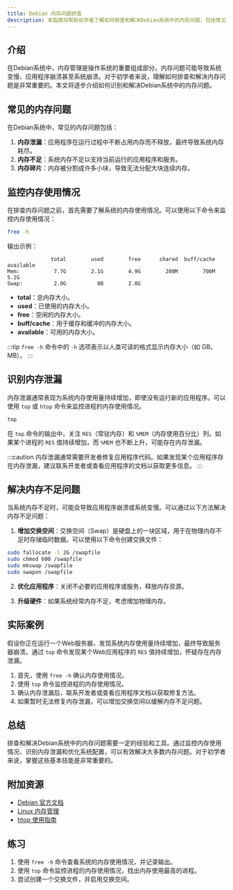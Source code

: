 ```yaml
---
title: Debian 内存问题排查
description: 本指南将帮助初学者了解如何排查和解决Debian系统中的内存问题，包括常见的内存泄漏、内存不足以及如何监控内存使用情况。
---
```


## 介绍

在Debian系统中，内存管理是操作系统的重要组成部分。内存问题可能导致系统变慢、应用程序崩溃甚至系统崩溃。对于初学者来说，理解如何排查和解决内存问题是非常重要的。本文将逐步介绍如何识别和解决Debian系统中的内存问题。

## 常见的内存问题

在Debian系统中，常见的内存问题包括：

1. **内存泄漏**：应用程序在运行过程中不断占用内存而不释放，最终导致系统内存耗尽。
2. **内存不足**：系统内存不足以支持当前运行的应用程序和服务。
3. **内存碎片**：内存被分割成许多小块，导致无法分配大块连续内存。

## 监控内存使用情况

在排查内存问题之前，首先需要了解系统的内存使用情况。可以使用以下命令来监控内存使用情况：

```bash
free -h
```

输出示例：

```plaintext
              total        used        free      shared  buff/cache   available
Mem:           7.7G        2.1G        4.9G        200M        700M        5.2G
Swap:          2.0G          0B        2.0G
```

- **total**：总内存大小。
- **used**：已使用的内存大小。
- **free**：空闲的内存大小。
- **buff/cache**：用于缓存和缓冲的内存大小。
- **available**：可用的内存大小。

:::tip
`free -h` 命令中的 `-h` 选项表示以人类可读的格式显示内存大小（如 GB、MB）。
:::

## 识别内存泄漏

内存泄漏通常表现为系统内存使用量持续增加，即使没有运行新的应用程序。可以使用 `top` 或 `htop` 命令来监控进程的内存使用情况。

```bash
top
```

在 `top` 命令的输出中，关注 `RES`（常驻内存）和 `%MEM`（内存使用百分比）列。如果某个进程的 `RES` 值持续增加，而 `%MEM` 也不断上升，可能存在内存泄漏。

:::caution
内存泄漏通常需要开发者修复应用程序代码。如果发现某个应用程序存在内存泄漏，建议联系开发者或查看应用程序的文档以获取更多信息。
:::

## 解决内存不足问题

当系统内存不足时，可能会导致应用程序崩溃或系统变慢。可以通过以下方法解决内存不足问题：

1. **增加交换空间**：交换空间（Swap）是硬盘上的一块区域，用于在物理内存不足时存储临时数据。可以使用以下命令创建交换文件：

```bash
sudo fallocate -l 2G /swapfile
sudo chmod 600 /swapfile
sudo mkswap /swapfile
sudo swapon /swapfile
```

2. **优化应用程序**：关闭不必要的应用程序或服务，释放内存资源。

3. **升级硬件**：如果系统经常内存不足，考虑增加物理内存。

## 实际案例

假设你正在运行一个Web服务器，发现系统内存使用量持续增加，最终导致服务器崩溃。通过 `top` 命令发现某个Web应用程序的 `RES` 值持续增加，怀疑存在内存泄漏。

1. 首先，使用 `free -h` 确认内存使用情况。
2. 使用 `top` 命令监控进程的内存使用情况。
3. 确认内存泄漏后，联系开发者或查看应用程序文档以获取修复方法。
4. 如果暂时无法修复内存泄漏，可以增加交换空间以缓解内存不足问题。

## 总结

排查和解决Debian系统中的内存问题需要一定的经验和工具。通过监控内存使用情况、识别内存泄漏和优化系统配置，可以有效解决大多数内存问题。对于初学者来说，掌握这些基本技能是非常重要的。

## 附加资源

- [Debian 官方文档](https://www.debian.org/doc/)
- [Linux 内存管理](https://www.kernel.org/doc/html/latest/mm/index.html)
- [htop 使用指南](https://htop.dev/)

## 练习

1. 使用 `free -h` 命令查看系统的内存使用情况，并记录输出。
2. 使用 `top` 命令监控进程的内存使用情况，找出内存使用最高的进程。
3. 尝试创建一个交换文件，并启用交换空间。
